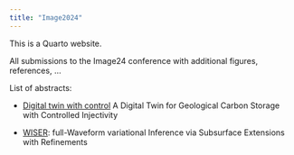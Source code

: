 ```yaml
---
title: "Image2024"
---
```


This is a Quarto website.

All submissions to the Image24 conference with additional figures, references, ...

List of abstracts:

- [Digital twin with control](GahlotLi2024SEG/paper.qmd) A Digital Twin for Geological Carbon Storage with Controlled Injectivity

- [WISER](yin2024SEG/paper.qmd): full-Waveform variational Inference via Subsurface Extensions with Refinements